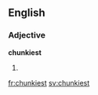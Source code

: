==English==

===Adjective===
'''chunkiest'''

# {{superlative of|chunky}}

[[fr:chunkiest]]
[[sv:chunkiest]]